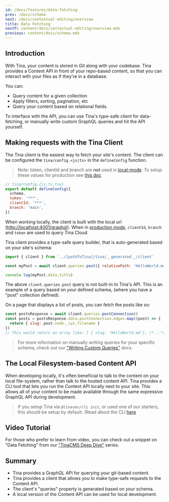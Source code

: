 ```yaml
---
id: /docs/features/data-fetching
prev: /docs/schema
next: /docs/contextual-editing/overview
title: Data Fetching
nextP: content/docs/contextual-editing/overview.mdx
previous: content/docs/schema.mdx
---
```


## Introduction

With Tina, your content is stored in Git along with your codebase. Tina provides a Content API in front of your repo-based content, so that you can interact with your files as if they're in a database.

You can:

* Query content for a given collection
* Apply filters, sorting, pagination, etc
* Query your content based on relational fields.

To interface with the API, you can use Tina's type-safe client for data-fetching, or manually write custom GraphQL queries and hit the API yourself.

## Making requests with the Tina Client

The Tina client is the easiest way to fetch your site's content. The client can be configured the `tina/config.<js|ts>` in the `defineConfig` function.

> Note: token, clientId and branch are **not** used in [local-mode](/docs/tina-cloud/#local-mode). To setup these values for production see [this doc](/docs/tina-cloud/overview)

```js
// tina/config.{js,ts,tsx}
export default defineConfig({
  schema,
  token: '***',
  clientId: '***',
  branch: 'main',
})
```

When working locally, the client is built with the local url ([http://localhost:4001/graphql](http://localhost:4001/graphql)). When in [production mode](/docs/tina-cloud/#prod-mode), `clientId`, `branch` and `token` are used to query Tina Cloud.

Tina client provides a type-safe query builder, that is auto-generated based on your site's schema:

```js
import { client } from '../[pathToTina]/tina/__generated__/client'

const myPost = await client.queries.post({ relativePath: 'HelloWorld.md' })

console.log(myPost.data.title)
```

The above `client.queries.post` query is not built-in to Tina's API. This is an example of a query based on *your* defined schema, (where you have a "post" collection defined).

On a page that displays a list of posts, you can fetch the posts like so:

```js
const postsResponse = await client.queries.postConnection()
const posts = postsResponse.data.postConnection.edges.map((post) => {
  return { slug: post.node._sys.filename }
})
// This would return an array like: [ { slug: 'HelloWorld.md'}, /*...*/ ]
```

> For more information on manually writing queries for your specific schema, check out our ["Writing Custom Queries"](/docs/data-fetching/custom-queries/#writing-inline-queries) docs.

## The Local Filesystem-based Content API

When developing locally, it's often beneficial to talk to the content on your local file-system, rather than talk to the hosted content API. Tina provides a CLI tool that lets you run the Content API locally next to your site. This allows all of your content to be made available through the same expressive GraphQL API during development.

> If you setup Tina via `@tinacms/cli init`, or used one of our starters, this should be setup by default. (Read about the CLI [here](/docs/graphql/cli/.)

## Video Tutorial

For those who prefer to learn from video, you can check out a snippet on "Data Fetching" from our ["TinaCMS Deep Dive"](https://www.youtube.com/watch?v=PcgnJDILv4w\&list=PLPar4H9PHKVqoCwZy79PHr8-W_vA3lAOB\&pp=iAQB) series.

<Youtube embedSrc="https://www.youtube.com/embed/PcgnJDILv4w?start=403&end=534" />

## Summary

* Tina provides a GraphQL API for querying your git-based content.
* Tina provides a client that allows you to make type-safe requests to the Content API.
* The client's "queries" property is generated based on *your* schema.
* A local version of the Content API can be used for local development.
